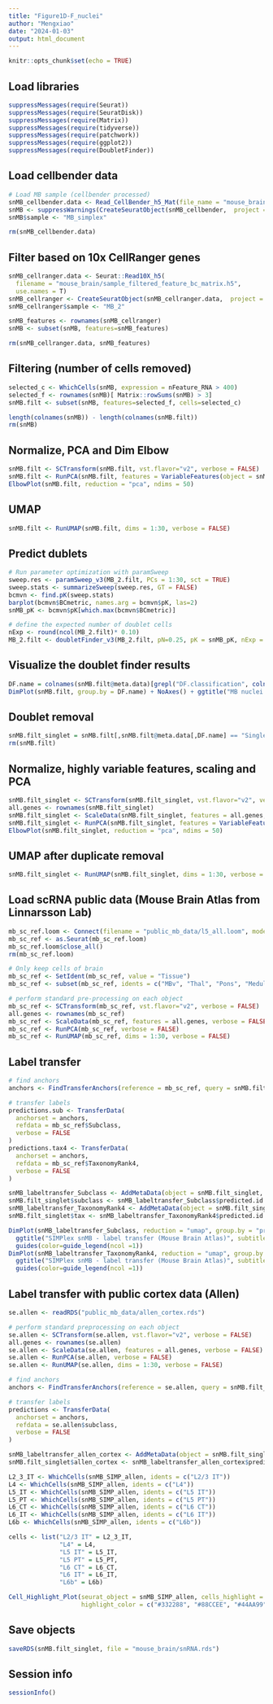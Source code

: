```yaml
---
title: "Figure1D-F_nuclei"
author: "Mengxiao"
date: "2024-01-03"
output: html_document
---
```


```r
knitr::opts_chunk$set(echo = TRUE)
```

## Load libraries

```r
suppressMessages(require(Seurat))
suppressMessages(require(SeuratDisk))
suppressMessages(require(Matrix))
suppressMessages(require(tidyverse))
suppressMessages(require(patchwork))
suppressMessages(require(ggplot2))
suppressMessages(require(DoubletFinder))
```

## Load cellbender data

```r
# Load MB sample (cellbender processed)
snMB_cellbender.data <- Read_CellBender_h5_Mat(file_name = "mouse_brain/mb_cellbender_output_filtered.h5", use.names = TRUE)
snMB <- suppressWarnings(CreateSeuratObject(snMB_cellbender,  project = "SIMPlex_MB"))
snMB$sample <- "MB_simplex"

rm(snMB_cellbender.data)
```

## Filter based on 10x CellRanger genes

```r
snMB_cellranger.data <- Seurat::Read10X_h5(
  filename = "mouse_brain/sample_filtered_feature_bc_matrix.h5",
  use.names = T)
snMB_cellranger <- CreateSeuratObject(snMB_cellranger.data,  project = "SIMPlex_MB")
snMB_cellranger$sample <- "MB_2"

snMB_features <- rownames(snMB_cellranger)
snMB <- subset(snMB, features=snMB_features)

rm(snMB_cellranger.data, snMB_features)
```

## Filtering (number of cells removed)

```r
selected_c <- WhichCells(snMB, expression = nFeature_RNA > 400)
selected_f <- rownames(snMB)[ Matrix::rowSums(snMB) > 3]
snMB.filt <- subset(snMB, features=selected_f, cells=selected_c)

length(colnames(snMB)) - length(colnames(snMB.filt))
rm(snMB)
```

## Normalize, PCA and Dim Elbow

```r
snMB.filt <- SCTransform(snMB.filt, vst.flavor="v2", verbose = FALSE)
snMB.filt <- RunPCA(snMB.filt, features = VariableFeatures(object = snMB.filt), verbose = FALSE)
ElbowPlot(snMB.filt, reduction = "pca", ndims = 50)
```

## UMAP

```r
snMB.filt <- RunUMAP(snMB.filt, dims = 1:30, verbose = FALSE)
```

## Predict dublets

```r
# Run parameter optimization with paramSweep
sweep.res <- paramSweep_v3(MB_2.filt, PCs = 1:30, sct = TRUE)
sweep.stats <- summarizeSweep(sweep.res, GT = FALSE)
bcmvn <- find.pK(sweep.stats)
barplot(bcmvn$BCmetric, names.arg = bcmvn$pK, las=2)
snMB_pK <- bcmvn$pK[which.max(bcmvn$BCmetric)]

# define the expected number of doublet cells
nExp <- round(ncol(MB_2.filt)* 0.10)
MB_2.filt <- doubletFinder_v3(MB_2.filt, pN=0.25, pK = snMB_pK, nExp = nExp, PCs = 1:30, sct = TRUE)
```

## Visualize the doublet finder results

```r
DF.name = colnames(snMB.filt@meta.data)[grepl("DF.classification", colnames(snMB.filt@meta.data))]
DimPlot(snMB.filt, group.by = DF.name) + NoAxes() + ggtitle("MB nuclei doublets prediction")
```

## Doublet removal

```r
snMB.filt_singlet = snMB.filt[,snMB.filt@meta.data[,DF.name] == "Singlet"]
rm(snMB.filt)
```

## Normalize, highly variable features, scaling and PCA

```r
snMB.filt_singlet <- SCTransform(snMB.filt_singlet, vst.flavor="v2", verbose = FALSE)
all.genes <- rownames(snMB.filt_singlet)
snMB.filt_singlet <- ScaleData(snMB.filt_singlet, features = all.genes, verbose = FALSE)
snMB.filt_singlet <- RunPCA(snMB.filt_singlet, features = VariableFeatures(object = snMB.filt_singlet), verbose = FALSE)
ElbowPlot(snMB.filt_singlet, reduction = "pca", ndims = 50)
```

## UMAP after duplicate removal

```r
snMB.filt_singlet <- RunUMAP(snMB.filt_singlet, dims = 1:30, verbose = FALSE)
```

## Load scRNA public data (Mouse Brain Atlas from Linnarsson Lab)

```r
mb_sc_ref.loom <- Connect(filename = "public_mb_data/l5_all.loom", mode = "r")
mb_sc_ref <- as.Seurat(mb_sc_ref.loom)
mb_sc_ref.loom$close_all()
rm(mb_sc_ref.loom)

# Only keep cells of brain
mb_sc_ref <- SetIdent(mb_sc_ref, value = "Tissue")
mb_sc_ref <- subset(mb_sc_ref, idents = c("MBv", "Thal", "Pons", "Medulla", "SScortex", "StriatDor", "CB", "MBd", "Hypoth", "Ctx1", "StriatVent", "OB", "HC", "Ctx3", "Ctx2", "Amygd", "CA1", "DentGyr", "Ctx1.5"))

# perform standard pre-processing on each object
mb_sc_ref <- SCTransform(mb_sc_ref, vst.flavor="v2", verbose = FALSE)
all.genes <- rownames(mb_sc_ref)
mb_sc_ref <- ScaleData(mb_sc_ref, features = all.genes, verbose = FALSE)
mb_sc_ref <- RunPCA(mb_sc_ref, verbose = FALSE)
mb_sc_ref <- RunUMAP(mb_sc_ref, dims = 1:30, verbose = FALSE)
```

## Label transfer

```r
# find anchors
anchors <- FindTransferAnchors(reference = mb_sc_ref, query = snMB.filt_singlet)

# transfer labels
predictions.sub <- TransferData(
  anchorset = anchors,
  refdata = mb_sc_ref$Subclass,
  verbose = FALSE
)
predictions.tax4 <- TransferData(
  anchorset = anchors,
  refdata = mb_sc_ref$TaxonomyRank4,
  verbose = FALSE
)

snMB_labeltransfer_Subclass <- AddMetaData(object = snMB.filt_singlet, metadata = predictions.sub)
snMB.filt_singlet$subclass <- snMB_labeltransfer_Subclass$predicted.id
snMB_labeltransfer_TaxonomyRank4 <- AddMetaData(object = snMB.filt_singlet, metadata = predictions.tax4)
snMB.filt_singlet$tax <- snMB_labeltransfer_TaxonomyRank4$predicted.id

DimPlot(snMB_labeltransfer_Subclass, reduction = "umap", group.by = "predicted.id", label = TRUE, repel = TRUE, label.size = 5, pt.size = 1) + 
  ggtitle("SIMPlex snMB - label transfer (Mouse Brain Atlas)", subtitle = "Subclass") + 
  guides(color=guide_legend(ncol =1))
DimPlot(snMB_labeltransfer_TaxonomyRank4, reduction = "umap", group.by = "predicted.id", pt.size = 1) + 
  ggtitle("SIMPlex snMB - label transfer (Mouse Brain Atlas)", subtitle = "TaxonomyRank4") + 
  guides(color=guide_legend(ncol =1))
```

## Label transfer with public cortex data (Allen)

```r
se.allen <- readRDS("public_mb_data/allen_cortex.rds")

# perform standard preprocessing on each object
se.allen <- SCTransform(se.allen, vst.flavor="v2", verbose = FALSE)
all.genes <- rownames(se.allen)
se.allen <- ScaleData(se.allen, features = all.genes, verbose = FALSE)
se.allen <- RunPCA(se.allen, verbose = FALSE)
se.allen <- RunUMAP(se.allen, dims = 1:30, verbose = FALSE)

# find anchors
anchors <- FindTransferAnchors(reference = se.allen, query = snMB.filt_singlet)

# transfer labels
predictions <- TransferData(
  anchorset = anchors,
  refdata = se.allen$subclass,
  verbose = FALSE
)

snMB_labeltransfer_allen_cortex <- AddMetaData(object = snMB.filt_singlet, metadata = predictions)
snMB.filt_singlet$allen_cortex <- snMB_labeltransfer_allen_cortex$predicted.id

L2_3_IT <- WhichCells(snMB_SIMP_allen, idents = c("L2/3 IT"))
L4 <- WhichCells(snMB_SIMP_allen, idents = c("L4"))
L5_IT <- WhichCells(snMB_SIMP_allen, idents = c("L5 IT"))
L5_PT <- WhichCells(snMB_SIMP_allen, idents = c("L5 PT"))
L6_CT <- WhichCells(snMB_SIMP_allen, idents = c("L6 CT"))
L6_IT <- WhichCells(snMB_SIMP_allen, idents = c("L6 IT"))
L6b <- WhichCells(snMB_SIMP_allen, idents = c("L6b"))

cells <- list("L2/3 IT" = L2_3_IT,
              "L4" = L4,
              "L5 IT" = L5_IT,
              "L5 PT" = L5_PT,
              "L6 CT" = L6_CT,
              "L6 IT" = L6_IT,
              "L6b" = L6b)

Cell_Highlight_Plot(seurat_object = snMB_SIMP_allen, cells_highlight = cells, 
                    highlight_color = c("#332288", "#88CCEE", "#44AA99", "#117733", "#DDCC77", "#CC6677","#AA4499"))
```

## Save objects

```r
saveRDS(snMB.filt_singlet, file = "mouse_brain/snRNA.rds")
```

## Session info
```r
sessionInfo()
```
